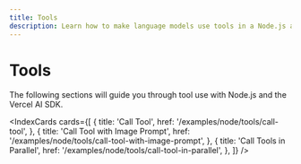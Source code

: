 ```yaml
---
title: Tools
description: Learn how to make language models use tools in a Node.js application.
---
```


# Tools

The following sections will guide you through tool use with Node.js and the Vercel AI SDK.

<IndexCards
  cards={[
    {
      title: 'Call Tool',
      href: '/examples/node/tools/call-tool',
    },
    {
      title: 'Call Tool with Image Prompt',
      href: '/examples/node/tools/call-tool-with-image-prompt',
    },
    {
      title: 'Call Tools in Parallel',
      href: '/examples/node/tools/call-tool-in-parallel',
    },
  ]}
/>
